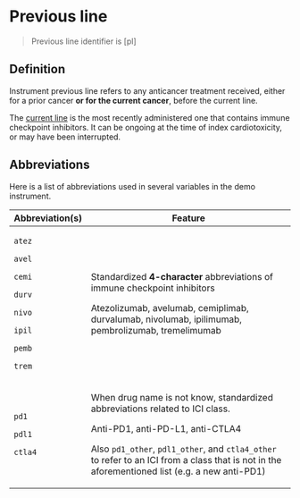 # Previous line {#previous_line}

> Previous line identifier is [pl]

## Definition

Instrument previous line refers to any anticancer treatment received, either for a prior cancer **or for the current cancer**, before the current line.

The [current line](#current_line) is the most recently administered one that contains immune checkpoint inhibitors. It can be ongoing at the time of index cardiotoxicity, or may have been interrupted.

## Abbreviations {#previous_line_ab_table}

Here is a list of abbreviations used in several variables in the demo instrument.

+-----------------+------------------------------------------------------------------------------------------------------------------------------------------------+
| Abbreviation(s) | Feature                                                                                                                                        |
+=================+================================================================================================================================================+
| `atez`          | Standardized **4-character** abbreviations of immune checkpoint inhibitors                                                                     |
|                 |                                                                                                                                                |
| `avel`          | Atezolizumab, avelumab, cemiplimab, durvalumab, nivolumab, ipilimumab, pembrolizumab, tremelimumab                                             |
|                 |                                                                                                                                                |
| `cemi`          |                                                                                                                                                |
|                 |                                                                                                                                                |
| `durv`          |                                                                                                                                                |
|                 |                                                                                                                                                |
| `nivo`          |                                                                                                                                                |
|                 |                                                                                                                                                |
| `ipil`          |                                                                                                                                                |
|                 |                                                                                                                                                |
| `pemb`          |                                                                                                                                                |
|                 |                                                                                                                                                |
| `trem`          |                                                                                                                                                |
+-----------------+------------------------------------------------------------------------------------------------------------------------------------------------+
| `pd1`           | When drug name is not know, standardized abbreviations related to ICI class.                                                                   |
|                 |                                                                                                                                                |
| `pdl1`          | Anti-PD1, anti-PD-L1, anti-CTLA4                                                                                                               |
|                 |                                                                                                                                                |
| `ctla4`         | Also `pd1_other`, `pdl1_other`, and `ctla4_other` to refer to an ICI from a class that is not in the aforementioned list (e.g. a new anti-PD1) |
+-----------------+------------------------------------------------------------------------------------------------------------------------------------------------+
